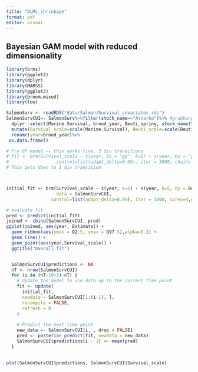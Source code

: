 ```yaml
---
title: "DLMs_shrinkage"
format: pdf
editor: visual
---
```


## Bayesian GAM model with reduced dimensionality

```r
library(brms)
library(ggplot2)
library(dplyr)
library(MARSS)
library(ggplot2)
library(broom.mixed)
library(loo)

SalmonSurv <- readRDS("data/Salmon/Survival_covariates.rds")
SalmonSurvCUI<- SalmonSurv%>%filter(stock_name=="Atnarko")%>% #grabbing a single stock, I chose at random
  dplyr::select(Marine.Survival, brood_year, Beuti_spring, stock_name)%>% #grabbing columns of interest
  mutate(Survival_scale=scale(Marine.Survival), Beuti_scale=scale(Beuti_spring))%>% #making sure data are normalized
  rename(year=brood_year)%>%
 as.data.frame()

# Try GP model -- this works fine, 3 div transitions 
# fit <- brm(Survival_scale ~ s(year, bs = "gp", k=5) + s(year, bs = "gp", k=5, by = Beuti_scale), data = SalmonSurvCUI,
#                  control=list(adapt_delta=0.99), iter = 3000, chains = 3)
# This gets down to 1 div transition



initial_fit <- brm(Survival_scale ~ s(year, k=5) + s(year, k=5, by = Beuti_scale), #autocor = cor_ar(~ year, p = 1), 
                   data = SalmonSurvCUI,
                 control=list(adapt_delta=0.99), iter = 3000, cores=4,chains = 4)

# evaluate fit
pred <- predict(initial_fit)
joined <- cbind(SalmonSurvCUI, pred)
ggplot(joined, aes(year, Estimate)) + 
  geom_ribbon(aes(ymin = Q2.5, ymax = Q97.5),alpha=0.2) + 
  geom_line() + 
  geom_point(aes(year,Survival_scale)) + 
  ggtitle("Overall fit")


  SalmonSurvCUI$predictions <- NA
  nT <- nrow(SalmonSurvCUI)
  for (i in (nT-10+1):nT) {
    # Update the model to use data up to the current time point
    fit <- update(
      initial_fit,
      newdata = SalmonSurvCUI[1:(i-1), ],
      recompile = FALSE,
      refresh = 0
    )
    
    # Predict the next time point
    new_data <- SalmonSurvCUI[i, , drop = FALSE]
    pred <- posterior_predict(fit, newdata = new_data)
    SalmonSurvCUI$predictions[i - 1] <- mean(pred)
  }
  

```

```r
plot(SalmonSurvCUI$predictions, SalmonSurvCUI$Survival_scale)
```
